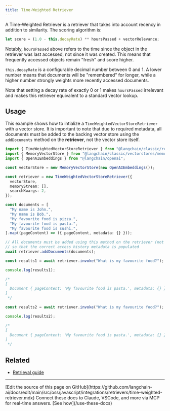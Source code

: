 ```yaml
---
title: Time-Weighted Retriever
---
```


A Time-Weighted Retriever is a retriever that takes into account recency in addition to similarity. The scoring algorithm is:

```typescript
let score = (1.0 - this.decayRate) ** hoursPassed + vectorRelevance;
```

Notably, `hoursPassed` above refers to the time since the object in the retriever was last accessed, not since it was created. This means that frequently accessed objects remain "fresh" and score higher.

`this.decayRate` is a configurable decimal number between 0 and 1. A lower number means that documents will be "remembered" for longer, while a higher number strongly weights more recently accessed documents.

Note that setting a decay rate of exactly 0 or 1 makes `hoursPassed` irrelevant and makes this retriever equivalent to a standard vector lookup.

## Usage

This example shows how to intialize a `TimeWeightedVectorStoreRetriever` with a vector store.
It is important to note that due to required metadata, all documents must be added to the backing vector store using the `addDocuments` method on the **retriever**, not the vector store itself.

```typescript
import { TimeWeightedVectorStoreRetriever } from "@langchain/classic/retrievers/time_weighted";
import { MemoryVectorStore } from "@langchain/classic/vectorstores/memory";
import { OpenAIEmbeddings } from "@langchain/openai";

const vectorStore = new MemoryVectorStore(new OpenAIEmbeddings());

const retriever = new TimeWeightedVectorStoreRetriever({
  vectorStore,
  memoryStream: [],
  searchKwargs: 2,
});

const documents = [
  "My name is John.",
  "My name is Bob.",
  "My favourite food is pizza.",
  "My favourite food is pasta.",
  "My favourite food is sushi.",
].map((pageContent) => ({ pageContent, metadata: {} }));

// All documents must be added using this method on the retriever (not the vector store!)
// so that the correct access history metadata is populated
await retriever.addDocuments(documents);

const results1 = await retriever.invoke("What is my favourite food?");

console.log(results1);

/*
[
  Document { pageContent: 'My favourite food is pasta.', metadata: {} }
]
 */

const results2 = await retriever.invoke("What is my favourite food?");

console.log(results2);

/*
[
  Document { pageContent: 'My favourite food is pasta.', metadata: {} }
]
 */
```

## Related

- [Retrieval guide](/oss/javascript/langchain/retrieval)

---

<Callout icon="pen-to-square" iconType="regular">
    [Edit the source of this page on GitHub](https://github.com/langchain-ai/docs/edit/main/src/oss/javascript/integrations/retrievers/time-weighted-retriever.mdx)
</Callout>
<Tip icon="terminal" iconType="regular">
    Connect these docs to Claude, VSCode, and more via MCP for    real-time answers. [See how](/use-these-docs)
</Tip>
